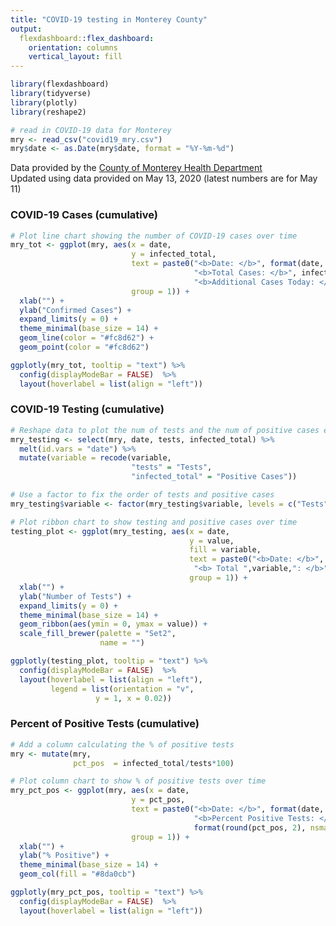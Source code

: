 ```yaml
---
title: "COVID-19 testing in Monterey County"
output:
  flexdashboard::flex_dashboard:
    orientation: columns
    vertical_layout: fill
---
```


```r
library(flexdashboard)
library(tidyverse)
library(plotly)
library(reshape2)

# read in COVID-19 data for Monterey
mry <- read_csv("covid19_mry.csv")
mry$date <- as.Date(mry$date, format = "%Y-%m-%d")
```

Data provided by the [County of Monterey Health Department](https://www.co.monterey.ca.us/government/departments-a-h/health/diseases/2019-novel-coronavirus-2019-ncov)  
Updated using data provided on May 13, 2020 (latest numbers are for May 11)

### COVID-19 Cases (cumulative)

```r
# Plot line chart showing the number of COVID-19 cases over time
mry_tot <- ggplot(mry, aes(x = date,
                           y = infected_total,
                           text = paste0("<b>Date: </b>", format(date, format = "%b %d"), "<br>",
                                         "<b>Total Cases: </b>", infected_total, "<br>",
                                         "<b>Additional Cases Today: </b>", infected_diff),
                           group = 1)) +
  xlab("") +
  ylab("Confirmed Cases") +
  expand_limits(y = 0) +
  theme_minimal(base_size = 14) +
  geom_line(color = "#fc8d62") +
  geom_point(color = "#fc8d62")

ggplotly(mry_tot, tooltip = "text") %>%
  config(displayModeBar = FALSE)  %>%
  layout(hoverlabel = list(align = "left"))
```

### COVID-19 Testing (cumulative)

```r
# Reshape data to plot the num of tests and the num of positive cases each day
mry_testing <- select(mry, date, tests, infected_total) %>%
  melt(id.vars = "date") %>%
  mutate(variable = recode(variable,
                           "tests" = "Tests",
                           "infected_total" = "Positive Cases"))

# Use a factor to fix the order of tests and positive cases
mry_testing$variable <- factor(mry_testing$variable, levels = c("Tests","Positive Cases"))

# Plot ribbon chart to show testing and positive cases over time
testing_plot <- ggplot(mry_testing, aes(x = date,
                                        y = value,
                                        fill = variable,
                                        text = paste0("<b>Date: </b>", format(date, format = "%b %d"), "<br>",
                                         "<b> Total ",variable,": </b>",value),
                                        group = 1)) +
  xlab("") +
  ylab("Number of Tests") +
  expand_limits(y = 0) +
  theme_minimal(base_size = 14) +
  geom_ribbon(aes(ymin = 0, ymax = value)) +
  scale_fill_brewer(palette = "Set2",
                    name = "")

ggplotly(testing_plot, tooltip = "text") %>%
  config(displayModeBar = FALSE)  %>%
  layout(hoverlabel = list(align = "left"),
         legend = list(orientation = "v",
                   y = 1, x = 0.02))
```

### Percent of Positive Tests (cumulative)

```r
# Add a column calculating the % of positive tests
mry <- mutate(mry,
              pct_pos  = infected_total/tests*100)

# Plot column chart to show % of positive tests over time
mry_pct_pos <- ggplot(mry, aes(x = date,
                           y = pct_pos,
                           text = paste0("<b>Date: </b>", format(date, format = "%b %d"), "<br>",
                                         "<b>Percent Positive Tests: </b>",
                                         format(round(pct_pos, 2), nsmall = 2),"%"),
                           group = 1)) +
  xlab("") +
  ylab("% Positive") +
  theme_minimal(base_size = 14) +
  geom_col(fill = "#8da0cb")

ggplotly(mry_pct_pos, tooltip = "text") %>%
  config(displayModeBar = FALSE)  %>%
  layout(hoverlabel = list(align = "left"))
```
